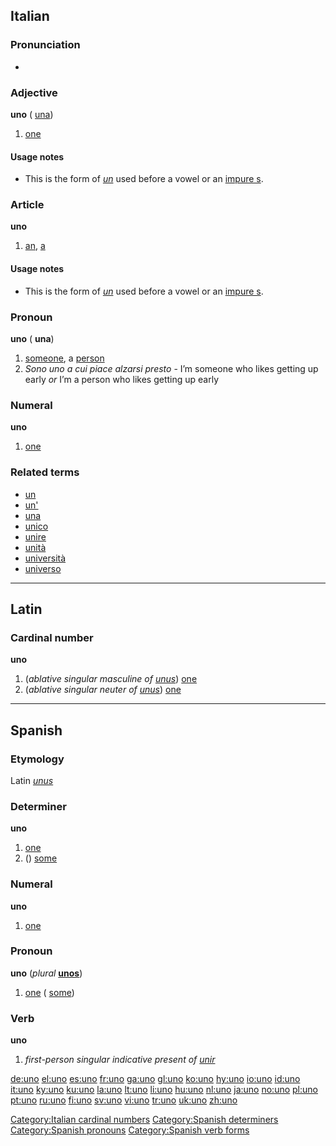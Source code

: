 {{see|ünő|Uno}}
==Italian==

===Pronunciation===
* {{IPA|[ˈuno]}}

===Adjective===
'''uno''' {{m}} ({{f}} [[una#Italian|una]])

# [[one]]

====Usage notes====
*This is the form of ''[[un#Italian|un]]'' used before a vowel or an [[impure s]].

===Article===
'''uno''' {{m}}

# [[an]], [[a]]

====Usage notes====
*This is the form of ''[[un#Italian|un]]'' used before a vowel or an [[impure s]].

===Pronoun===
'''uno''' {{m}} ({{f}} '''una''')

# [[someone]], a [[person]]
# ''Sono uno a cui piace alzarsi presto'' - I’m someone who likes getting up early ''or'' I’m a person who likes getting up early

===Numeral===
'''uno'''

# [[one]]

===Related terms===
*[[un]]
*[[un']]
*[[una]]
*[[unico]]
*[[unire]]
*[[unità]]
*[[università]]
*[[universo]]

[[Category:Italian cardinal numbers]]

----

==Latin==

===Cardinal number===
'''uno'''

# (''ablative singular masculine of [[unus]]'') [[one]]
# (''ablative singular neuter of [[unus]]'') [[one]]

----

==Spanish==

===Etymology===
Latin ''[[unus]]''

===Determiner===
'''uno'''

# [[one]]
# ({{p}}) [[some]]

===Numeral===
'''uno'''

# {{cardinal|lang=es}} [[one]]

===Pronoun===
'''uno''' (''plural'' '''[[unos]]''')

# [[one]] ({{p}} [[some]])

===Verb===
'''uno'''

# ''first-person singular indicative present of [[unir]]''

[[Category:Spanish determiners]]
[[Category:Spanish pronouns]]
[[Category:Spanish verb forms]]

[[de:uno]]
[[el:uno]]
[[es:uno]]
[[fr:uno]]
[[ga:uno]]
[[gl:uno]]
[[ko:uno]]
[[hy:uno]]
[[io:uno]]
[[id:uno]]
[[it:uno]]
[[ky:uno]]
[[ku:uno]]
[[la:uno]]
[[lt:uno]]
[[li:uno]]
[[hu:uno]]
[[nl:uno]]
[[ja:uno]]
[[no:uno]]
[[pl:uno]]
[[pt:uno]]
[[ru:uno]]
[[fi:uno]]
[[sv:uno]]
[[vi:uno]]
[[tr:uno]]
[[uk:uno]]
[[zh:uno]]